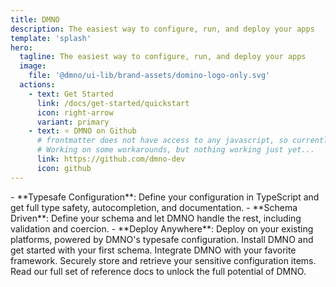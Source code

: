 ```yaml
---
title: DMNO
description: The easiest way to configure, run, and deploy your apps
template: 'splash'
hero:
  tagline: The easiest way to configure, run, and deploy your apps
  image:
    file: '@dmno/ui-lib/brand-assets/domino-logo-only.svg'
  actions:
    - text: Get Started
      link: /docs/get-started/quickstart
      icon: right-arrow
      variant: primary
    - text: ⭐ DMNO on Github
      # frontmatter does not have access to any javascript, so currently we cannot access out config :(
      # Working on some workarounds, but nothing working just yet...
      link: https://github.com/dmno-dev
      icon: github
---
```



<Card title="Features" icon="approve-check">
  - **Typesafe Configuration**: Define your configuration in TypeScript and get full type safety, autocompletion, and documentation.
  - **Schema Driven**: Define your schema and let DMNO handle the rest, including validation and coercion.
  - **Deploy Anywhere**: Deploy on your existing platforms, powered by DMNO's typesafe configuration.
</Card>

<CardGrid>
  <Card title="Start here" icon="pencil">
    Install DMNO and get started with your first schema.
    <LinkCard
      title="Let's get started!"
      href="/docs/get-started/quickstart"
    />
  </Card >
  <Card title="Frameworks" icon="add-document">
    Integrate DMNO with your favorite framework.
    <LinkCard
      title="Let's integrate!"
      href="/docs/guides/frameworks/nextjs"
    />
  </Card>
  <Card title="Secrets" icon="setting">
    Securely store and retrieve your sensitive configuration items.
    <LinkCard
      title="Keep it safe!"
      href="/docs/guides/plugins/overview"
    />
  </Card>
  <Card title="Reference" icon="open-book">
    Read our full set of reference docs to unlock the full potential of DMNO.
    <LinkCard
      title="Let's learn!"
      href="/docs/reference/config-engine/installation"
    />
  </Card>
</CardGrid>

